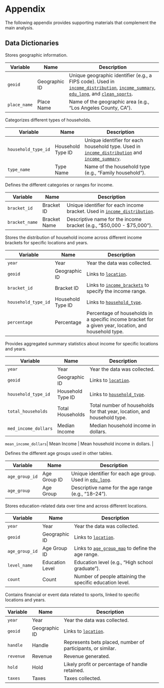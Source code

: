 # Appendix

The following appendix provides supporting materials that complement the main analysis.

## Data Dictionaries {#data-dictionary}

::: {.callout-note collapse=true title="location"}

Stores geographic information.

| **Variable**     | **Name**       | **Description**                                                 |
|------------------|----------------|-----------------------------------------------------------------|
| `geoid`          | Geographic ID  | Unique geographic identifier (e.g., a FIPS code). Used in [`income_distribution`](#income_distribution), [`income_summary`](#income_summary), [`edu_long`](#edu_long), and [`clean_sports`](#clean_sports). |
| `place_name`     | Place Name     | Name of the geographic area (e.g., "Los Angeles County, CA").   |

:::

::: {.callout-note collapse=true title="household_type"}

Categorizes different types of households.

| **Variable**         | **Name**          | **Description**                                         |
|----------------------|------------------|---------------------------------------------------------|
| `household_type_id`  | Household Type ID | Unique identifier for each household type. Used in [`income_distribution`](#income_distribution) and [`income_summary`](#income_summary). |
| `type_name`          | Type Name         | Name of the household type (e.g., "Family household").  |

:::

::: {.callout-note collapse=true title="income_brackets"}

Defines the different categories or ranges for income.

| **Variable**       | **Name**          | **Description**                                                      |
|--------------------|------------------|----------------------------------------------------------------------|
| `bracket_id`       | Bracket ID        | Unique identifier for each income bracket. Used in [`income_distribution`](#income_distribution). |
| `bracket_name`     | Bracket Name      | Descriptive name for the income bracket (e.g., "$50,000 - $75,000"). |

:::

::: {.callout-note collapse=true title="income_distribution"}

Stores the distribution of household income across different income brackets for specific locations and years.

| **Variable**         | **Name**             | **Description**                                                                                   |
|----------------------|----------------------|---------------------------------------------------------------------------------------------------|
| `year`               | Year                 | Year the data was collected.                                                                      |
| `geoid`              | Geographic ID        | Links to [`location`](#location).                                                                |
| `bracket_id`         | Bracket ID           | Links to [`income_brackets`](#income_brackets) to specify the income range.                       |
| `household_type_id`  | Household Type ID     | Links to [`household_type`](#household_type).                                                     |
| `percentage`         | Percentage           | Percentage of households in a specific income bracket for a given year, location, and household type. |

:::

::: {.callout-note collapse=true title="income_summary"}

Provides aggregated summary statistics about income for specific locations and years.

| **Variable**         | **Name**             | **Description**                                                           |
|----------------------|----------------------|---------------------------------------------------------------------------|
| `year`               | Year                 | Year the data was collected.                                              |
| `geoid`              | Geographic ID        | Links to [`location`](#location).                                         |
| `household_type_id`  | Household Type ID     | Links to [`household_type`](#household_type).                             |
| `total_households`   | Total Households     | Total number of households for that year, location, and household type.   |
| `med_income_dollars` | Median Income        | Median household income in dollars.                                       |

| `mean_income_dollars`| Mean Income           | Mean household income in dollars.                                        |

:::

::: {.callout-note collapse=true title="age_group_map"}

Defines the different age groups used in other tables.

| **Variable**    | **Name**         | **Description**                                     |
|-----------------|-----------------|-----------------------------------------------------|
| `age_group_id`  | Age Group ID     | Unique identifier for each age group. Used in [`edu_long`](#edu_long). |
| `age_group`     | Age Group        | Descriptive name for the age range (e.g., "18–24"). |

:::

::: {.callout-note collapse=true title="edu_long"}

Stores education-related data over time and across different locations.

| **Variable**     | **Name**         | **Description**                                                  |
|------------------|-----------------|------------------------------------------------------------------|
| `year`           | Year             | Year the data was collected.                                     |
| `geoid`          | Geographic ID    | Links to [`location`](#location).                                |
| `age_group_id`   | Age Group ID     | Links to [`age_group_map`](#age_group_map) to define the age range. |
| `level_name`     | Education Level  | Education level (e.g., "High school graduate").                  |
| `count`          | Count            | Number of people attaining the specific education level.         |

:::

::: {.callout-note collapse=true title="clean_sports"}

Contains financial or event data related to sports, linked to specific locations and years.

| **Variable**  | **Name**        | **Description**                                              |
|---------------|----------------|--------------------------------------------------------------|
| `year`        | Year            | Year the data was collected.                                 |
| `geoid`       | Geographic ID   | Links to [`location`](#location).                             |
| `handle`      | Handle          | Represents bets placed, number of participants, or similar. |
| `revenue`     | Revenue         | Revenue generated.                                           |
| `hold`        | Hold            | Likely profit or percentage of handle retained.              |
| `taxes`       | Taxes           | Taxes collected.                                             |

:::
